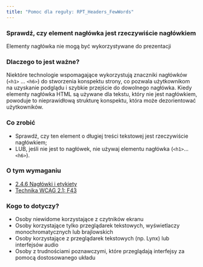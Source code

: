 ```yaml
---
title: "Pomoc dla reguły: RPT_Headers_FewWords"
---
```


<div className="toolHelp">
<Row>
<Column colLg={16} colMd={8} colSm={4} className="toolHead">

### Sprawdź, czy element nagłówka jest rzeczywiście nagłówkiem

<div id="locLevel"></div>

Elementy nagłówka nie mogą być wykorzystywane do prezentacji

</Column>
</Row>
<Row>
<Column colLg={11} colMd={5} colSm={4} className="toolMain">

### Dlaczego to jest ważne?

Niektóre technologie wspomagające wykorzystują znaczniki nagłówków (`<h1>` ... `<h6>`) do stworzenia konspektu strony, co pozwala użytkownikom na uzyskanie podglądu i szybkie przejście do dowolnego nagłówka. Kiedy elementy nagłówka HTML są używane dla tekstu, który nie jest nagłówkiem, powoduje to nieprawidłową strukturę konspektu, która może dezorientować użytkowników.


<div id="locSnippet"></div>

### Co zrobić

* Sprawdź, czy ten element o długiej treści tekstowej jest rzeczywiście nagłówkiem;
* LUB, jeśli nie jest to nagłówek, nie używaj elementu nagłówka (`<h1>`... `<h6>`).
 
</Column>
<Column colLg={5} colMd={3} colSm={4} className="toolLeft">

### O tym wymaganiu

* [2.4.6 Nagłówki i etykiety](https://wcag.lepszyweb.pl/#headings-and-labels)
* [Technika WCAG 2.1: F43](https://www.w3.org/WAI/WCAG21/Techniques/failures/F43)

### Kogo to dotyczy?

 * Osoby niewidome korzystające z czytników ekranu
 * Osoby korzystające tylko przeglądarek tekstowych, wyświetlaczy monochromatycznych lub brajlowskich
 * Osoby korzystające z przeglądarek tekstowych (np. Lynx) lub interfejsów audio
 * Osoby z trudnościami poznawczymi, które przeglądają interfejsy za pomocą dostosowanego układu

</Column>
</Row>
</div>

